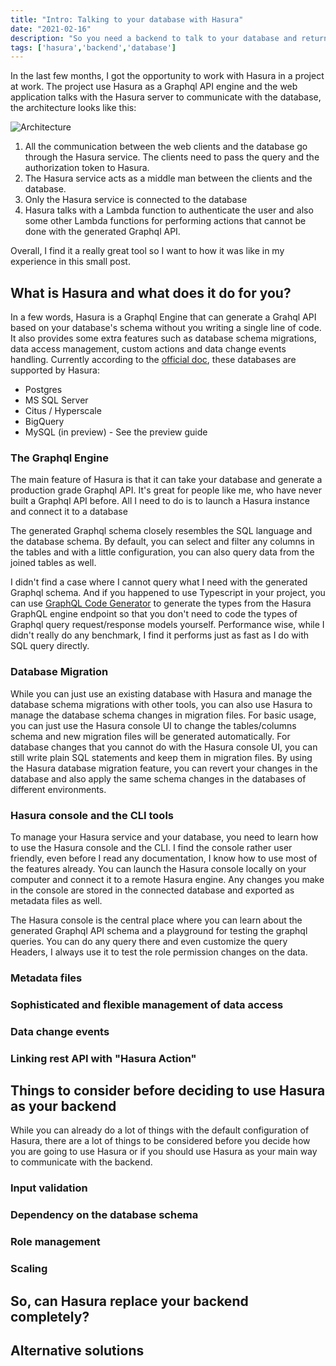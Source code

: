 ```yaml
---
title: "Intro: Talking to your database with Hasura"
date: "2021-02-16"
description: "So you need a backend to talk to your database and return the data to your web clients. Instead of building the API service yourself, there's a simpler and quicker solution: Hasura"
tags: ['hasura','backend','database']
---
```


In the last few months, I got the opportunity to work with Hasura in a project at work. The project use Hasura as a Graphql API engine and the web application talks with
the Hasura server to communicate with the database, the architecture looks like this:

![Architecture](./images/hasura-simple-architecture.png)

1. All the communication between the web clients and the database go through the Hasura service. The clients need to pass the query and the authorization token to Hasura.
2. The Hasura service acts as a middle man between the clients and the database.
3. Only the Hasura service is connected to the database
4. Hasura talks with a Lambda function to authenticate the user and also some other Lambda functions for performing actions that cannot be done with the generated Graphql API.

Overall, I find it a really great tool so I want to how it was like in my experience in this small post.

## What is Hasura and what does it do for you?

In a few words, Hasura is a Graphql Engine that can generate a Grahql API based on your database's schema without you writing a single line of code. It also provides some extra features such as database schema migrations, data access management, custom actions and data change events handling. Currently according to the [official doc](https://hasura.io/docs/latest/graphql/core/databases/index.html), these databases are supported by Hasura:
* Postgres
* MS SQL Server
* Citus / Hyperscale
* BigQuery
* MySQL (in preview) - See the preview guide

### The Graphql Engine

The main feature of Hasura is that it can take your database and generate a production grade Graphql API. It's great for people like me, who have never built a Graphql API before. All I need to do is to launch a Hasura instance and connect it to a database 

The generated Graphql schema closely resembles the SQL language and the database schema. By default, you can select and filter any columns in the tables and with a little configuration, you can also query data from the joined tables as well.

I didn't find a case where I cannot query what I need with the generated Graphql schema. And if you happened to use Typescript in your project, you can use [GraphQL Code Generator](https://www.graphql-code-generator.com/) to generate the types from the Hasura GraphQL engine endpoint so that you don't need to code the types of Graphql query request/response models yourself. Performance wise, while I didn't really do any benchmark, I find it performs just as fast as I do with SQL query directly.

### Database Migration
While you can just use an existing database with Hasura and manage the database schema migrations with other tools, you can also use Hasura to manage the database schema changes in migration files. For basic usage, you can just use the Hasura console UI to change the tables/columns schema and new migration files will be generated automatically. For database changes that you cannot do with the Hasura console UI, you can still write plain SQL statements and keep them in migration files. By using the Hasura database migration feature, you can revert your changes in the database and also apply the same schema changes in the databases of different environments.

### Hasura console and the CLI tools
To manage your Hasura service and your database, you need to learn how to use the Hasura console and the CLI. I find the console rather user friendly, even before I read any documentation, I know how to use most of the features already. You can launch the Hasura console locally on your computer and connect it to a remote Hasura engine. Any changes you make in the console are stored in the connected database and exported as metadata files as well.

The Hasura console is the central place where you can learn about the generated Graphql API schema and a playground for testing the graphql queries. You can do any query there and even customize the query Headers, I always use it to test the role permission changes on the data.

### Metadata files

### Sophisticated and flexible management of data access

### Data change events

### Linking rest API with "Hasura Action"

## Things to consider before deciding to use Hasura as your backend
While you can already do a lot of things with the default configuration of Hasura, there are a lot of things to be considered before you decide how you are going to use Hasura or if you should use Hasura as your main way to communicate with the backend.

### Input validation

### Dependency on the database schema

### Role management

### Scaling

## So, can Hasura replace your backend completely?

## Alternative solutions